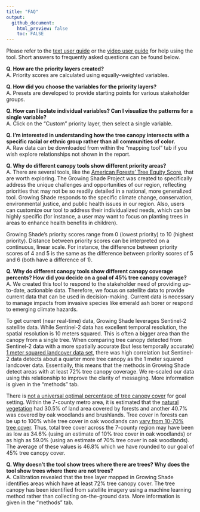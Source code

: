 ```yaml
---
title: "FAQ"
output: 
  github_document:
    html_preview: false
    toc: FALSE
---
```


Please refer to the <a href="www/Growing Shade User Guide (January 2022).pdf" target="_blank">text user guide</a> or the <a href="https://www.youtube.com/watch?v=R3Qbhaq4gWs" target="_blank">video user guide</a> for help using the tool. Short answers to frequently asked questions can be found below. 
<br>

**Q. How are the priority layers created?**
<span style='line-height: .1;'><br></span>
A. Priority scores are calculated using equally-weighted variables.

**Q. How did you choose the variables for the priority layers?**
<span style='line-height: .1;'><br></span>
A. Presets are developed to provide starting points for various stakeholder groups. 

**Q. How can I isolate individual variables? Can I visualize the patterns for a single variable?**
<span style='line-height: .1;'><br></span>
A. Click on the "Custom" priority layer, then select a single variable. 

**Q. I'm interested in understanding how the tree canopy intersects with a specific racial or ethnic group rather than all communities of color.**
<span style='line-height: .1;'><br></span>
A. Raw data can be downloaded from within the "mapping tool" tab if you wish explore relationships not shown in the report.

**Q. Why do different canopy tools show different priority areas?**
<span style='line-height: .1;'><br></span>
A. There are several tools, like the <a href = "https://www.americanforests.org/our-work/tree-equity-score/" target = "_blank">American Forests’ Tree Equity Score</a>, that are worth exploring. The Growing Shade Project was created to specifically address the unique challenges and opportunities of our region, reflecting priorities that may not be so readily detailed in a national, more generalized tool. Growing Shade responds to the specific climate change, conservation, environmental justice, and public health issues in our region. Also, users can customize our tool to address their individualized needs, which can be highly specific (for instance, a user may want to focus on planting trees in areas to enhance health benefits in children).  

Growing Shade's priority scores range from 0 (lowest priority) to 10 (highest priority). Distance between priority scores can be interpreted on a continuous, linear scale. For instance, the difference between priority scores of 4 and 5 is the same as the difference between priority scores of 5 and 6 (both have a difference of 1). 

**Q. Why do different canopy tools show different canopy coverage percents? How did you decide on a goal of 45% tree canopy coverage?**
<span style='line-height: .1;'><br></span>
A. We created this tool to respond to the stakeholder need of providing up-to-date, actionable data. Therefore, we focus on satellite data to provide current data that can be used in decision-making. Current data is necessary to manage impacts from invasive species like emerald ash borer or respond to emerging climate hazards.

To get current (near real-time) data, Growing Shade leverages Sentinel-2 satellite data. While Sentinel-2 data has excellent temporal resolution, the spatial resolution is 10 meters squared. This is often a bigger area than the canopy from a single tree. When comparing tree canopy detected from Sentinel-2 data with a more spatially accurate (but less temporally accurate) <a href = "https://gisdata.mn.gov/dataset/base-landcover-twincities" target = "_blank">1 meter squared landcover data set</a>, there was high correlation but Sentinel-2 data detects about a quarter more tree canopy as the 1 meter squared landcover data. Essentially, this means that the methods in Growing Shade detect areas with at least 72% tree canopy coverage. We re-scaled our data using this relationship to improve the clarity of messaging. More information is given in the "methods" tab. 

There is <a href = "https://www.americanforests.org/blog/no-longer-recommend-40-percent-urban-tree-canopy-goal/" target = "_blank">not a universal optimal percentage of tree canopy cover</a> for goal setting. Within the 7-county metro area, it is estimated that the <a href = "https://files.dnr.state.mn.us/eco/mcbs/natural_vegetation_of_mn.pdf" target = "_blank">natural vegetation</a> had 30.5% of land area covered by forests and another 40.7% was covered by oak woodlands and brushlands. Tree cover in forests can be up to 100% while tree cover in oak woodlands can <a href="https://files.dnr.state.mn.us/assistance/nrplanning/community/mlccs/mlccs_manual_v5_4.pdf" target = "_blank">vary from 10-70% tree cover</a>. Thus, total tree cover across the 7-county region may have been as low as 34.6% (using an estimate of 10% tree cover in oak woodlands) or as high as 59.0% (using an estimate of 70% tree cover in oak woodlands). The average of these values is 46.8% which we have rounded to our goal of 45% tree canopy cover.  

**Q. Why doesn't the tool show trees where there are trees? Why does the tool show trees where there are not trees?**
<span style='line-height: .1;'><br></span>
A. Calibration revealed that the tree layer mapped in Growing Shade identifies areas which have at least 72% tree canopy cover. The tree canopy has been identified from satellite imagery using a machine learning method rather than collecting on-the-ground data. More information is given in the "methods" tab. 

<br>
<br><br><br><br>


